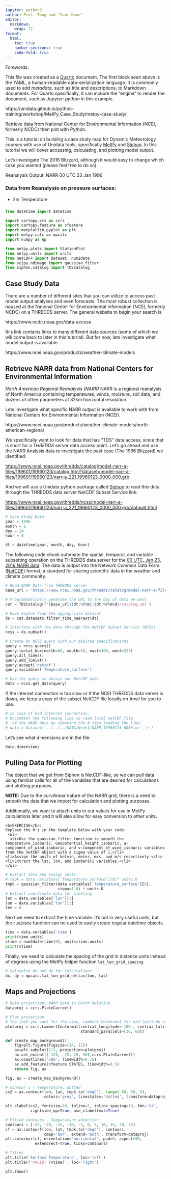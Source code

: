 ```yaml
---
jupyter: python3
author: Prof. Tung and "Your Name"
editor: 
  markdown: 
    wrap: 72
format:
  html:
    toc: true
    number-sections: true
    code-fold: true
---
```


Forewords:

This file was created as a [Quarto](https://quarto.org/) document. The first block seen above is the YAML, a human-readable data-serialization language. It is commonly used to add *metadata*, such as title and descriptions, to Markdown documents. For Quarto specifically, it can include the "engine" to render the document, such as *Jupyter: python* in this example.


https://unidata.github.io/python-training/workshop/MetPy_Case_Study/metpy-case-study/

Retrieve data from National Center for Environmental Information (NCEI,
formerly NCDC) then plot with Python.

This is a tutorial on building a case study map for Dynamic Meteorology
courses with use of Unidata tools, specifically
[MetPy](https://unidata.github.io/MetPy/latest/) and
[Siphon](https://unidata.github.io/siphon/latest/). In this tutorial we
will cover accessing, calculating, and plotting model output.

Let's investigate The 2016 Blizzard, although it would easy to change
which case you wanted (please feel free to do so).

Reanalysis Output: NARR 00 UTC 23 Jan 1996

### Data from Reanalysis on pressure surfaces:

-   2m Temperature

### 

```python
from datetime import datetime

import cartopy.crs as ccrs
import cartopy.feature as cfeature
import matplotlib.pyplot as plt
import metpy.calc as mpcalc
import numpy as np

from metpy.plots import StationPlot
from metpy.units import units
from netCDF4 import Dataset, num2date
from scipy.ndimage import gaussian_filter
from siphon.catalog import TDSCatalog
```

## Case Study Data

There are a number of different sites that you can utilize to access
past model output analyses and even forecasts. The most robust
collection is housed at the National Center for Environmental
Information (NCEI, formerly NCDC) on a THREDDS server. The general
website to begin your search is

https://www.ncdc.noaa.gov/data-access

this link contains links to many different data sources (some of which
we will come back to later in this tutorial). But for now, lets
investigate what model output is available

https://www.ncei.noaa.gov/products/weather-climate-models


## Retrieve NARR data from National Centers for Environmental Information

*North American Regional Reanalysis (NARR)* NARR is a regional
reanalysis of North America containing temperatures, winds, moisture,
soil data, and dozens of other parameters at 32km horizontal resolution.

Lets investigate what specific NARR output is available to work with
from National Centers for Environmental Information (NCEI).

https://www.ncei.noaa.gov/products/weather-climate-models/north-american-regional


We specifically want to look for data that has "TDS" data access, since
that is short for a *THREDDS* server data access point. Let's go ahead and use the NARR Analysis data to investigate the past case (The 1996 Blizzard) we identified:

[https://www.ncei.noaa.gov/thredds/catalog/model-narr-a-files/199601/19960123/catalog.html?dataset=model-narr-a-files/199601/19960123/narr-a_221_19960123_0000_000.grb](https://www.ncei.noaa.gov/thredds/catalog/model-narr-a-files/199601/19960123/catalog.html?dataset=model-narr-a-files/199601/19960123/narr-a_221_19960123_0000_000.grb)

And we will use a Unidata python package called
[Siphon](https://unidata.github.io/siphon/latest/) to read this data
through the 
THREDDS data server NetCDF Subset Service link:

[https://www.ncei.noaa.gov/thredds/ncss/model-narr-a-files/199601/19960123/narr-a_221_19960123_0000_000.grb/dataset.html](https://www.ncei.noaa.gov/thredds/ncss/model-narr-a-files/199601/19960123/narr-a_221_19960123_0000_000.grb/dataset.html)



```python
# Case Study Date
year = 1996
month = 1
day = 24
hour = 0

dt = datetime(year, month, day, hour)
```

The following code chunk automate the spatial, temporal, and variable subsetting operation on the THREDDS data server for the [00 UTC, Jan 23, 2016 NARR data](https://www.ncei.noaa.gov/thredds/ncss/model-narr-a-files/199601/19960123/narr-a_221_19960123_0000_000.grb/dataset.html). The data is output into the Network Common Data Form ([NetCDF](https://www.unidata.ucar.edu/software/netcdf/)) format, a standard for sharing scientific data in the weather and climate community.

```python
# Read NARR Data from THREDDS server
base_url = 'https://www.ncei.noaa.gov/thredds/catalog/model-narr-a-files/'

# Programmatically generate the URL to the day of data we want
cat = TDSCatalog(f'{base_url}{dt:%Y%m}/{dt:%Y%m%d}/catalog.xml')

# Have Siphon find the appropriate dataset
ds = cat.datasets.filter_time_nearest(dt)

# Interface with the data through the NetCDF Subset Service (NCSS)
ncss = ds.subset()

# Create an NCSS query with our desired specifications
query = ncss.query()
query.lonlat_box(north=60, south=18, east=300, west=225)
query.all_times()
query.add_lonlat()
query.accept('netcdf')
query.variables('Temperature_surface')

# Use the query to obtain our NetCDF data
data = ncss.get_data(query)
```

If the internet connection is too slow or if the NCEI THREDDS data server is down, we keep a copy of the subset NetCDF file locally on Anvil for you to use.

```python
# In case of bad internet connection.
# Uncomment the following line to read local netCDF file 
#  of the NARR data by removing the # sign leading the line.
# data = Dataset('../../../DATA/Week1/NARR_19960123_0000.nc','r')
```

Let's see what dimensions are in the file:

```python
data.dimensions
```

## Pulling Data for Plotting

The object that we get from Siphon is NetCDF-like, so we can pull data
using familiar calls for all of the variables that are desired for
calculations and plotting purposes.

**NOTE:** Due to the curvilinear nature of the NARR grid, there is a
need to smooth the data that we import for calculation and plotting
purposes.

Additionally, we want to attach units to our values for use in MetPy
calculations later and it will also allow for easy conversion to other
units.

::: {.alert .alert-success}
    <b>EXERCISE</b>:
    Replace the 0's in the template below with your code:
     <ul>
      <li>Use the gaussian_filter function to smooth the Temperature_isobaric, Geopotential_height_isobaric, u-component_of_wind_isobaric, and v-component_of_wind_isobaric variables from the netCDF object with a sigma value of 1.</li>
    <li>Assign the units of kelvin, meter, m/s, and m/s resectively.</li>
    <li>Extract the lat, lon, and isobaric1 variables.</li>
    </ul>
:::

```python
# Extract data and assign units
# tmpk = data.variables['Temperature_surface'][0]* units.K
tmpk = gaussian_filter(data.variables['Temperature_surface'][0],
                       sigma=1.0) * units.K
# Extract coordinate data for plotting
lat = data.variables['lat'][:]
lon = data.variables['lon'][:]
lev = 0
```

Next we need to extract the time variable. It's not in very useful
units, but the `num2date` function can be used to easily create regular
datetime objects.

```python
time = data.variables['time']
print(time.units)
vtime = num2date(time[0], units=time.units)
print(vtime)
```

Finally, we need to calculate the spacing of the grid in distance units
instead of degrees using the MetPy helper function
`lat_lon_grid_spacing`.

```python
# Calcualte dx and dy for calculations
dx, dy = mpcalc.lat_lon_grid_deltas(lon, lat)
```

## Maps and Projections

```python
# Data projection; NARR Data is Earth Relative
dataproj = ccrs.PlateCarree()

# Plot projection
# The look you want for the view, Lambert Conformal for mid-latitude view
plotproj = ccrs.LambertConformal(central_longitude=-100., central_latitude=40.,
                                 standard_parallels=[30, 60])
```

```python
def create_map_background():
    fig=plt.figure(figsize=(14, 12))
    ax=plt.subplot(111, projection=plotproj)
    ax.set_extent([-125, -73, 25, 50],ccrs.PlateCarree())
    ax.coastlines('50m', linewidth=0.75)
    ax.add_feature(cfeature.STATES, linewidth=0.5)
    return fig, ax
```


```python
fig, ax = create_map_background()

# Contour 1 - Temperature, dotted
cs2 = ax.contour(lon, lat, tmpk.to('degC'), range(-50, 50, 5),
                 colors='grey', linestyles='dotted', transform=dataproj)

plt.clabel(cs2, fontsize=10, inline=1, inline_spacing=10, fmt='%i',
           rightside_up=True, use_clabeltext=True)

# Filled contours - Temperature advection
contours = [-25, -20, -15, -10, -5, 0, 5, 10, 15, 20, 25]
cf = ax.contourf(lon, lat, tmpk.to('degC'), contours,
                 cmap='bwr', extend='both', transform=dataproj)
plt.colorbar(cf, orientation='horizontal', pad=0, aspect=50,
             extendrect=True, ticks=contours)

# Titles
plt.title('Surface Temperature', loc='left')
plt.title(f'VALID: {vtime}', loc='right')

plt.show()
```

